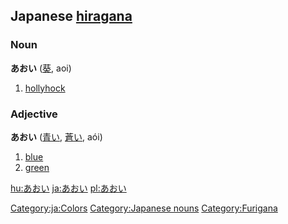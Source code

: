 == Japanese [[hiragana]] ==                             
===Noun===
'''あおい''' ([[葵]], aoi)

#[[hollyhock]]

===Adjective===
'''あおい''' ([[青い]], [[蒼い]], aói)

#[[blue]]
#[[green]]

[[Category:ja:Colors]]
[[Category:Japanese nouns]]
[[Category:Furigana]]

[[hu:あおい]]
[[ja:あおい]]
[[pl:あおい]]